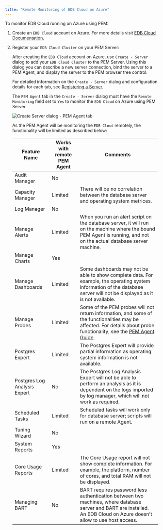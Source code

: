 ```yaml
---
title: "Remote Monitoring of EDB Cloud on Azure"
---
```


To monitor EDB Cloud running on Azure using PEM:

1.  Create an `EDB Cloud` account on Azure. For more details visit [EDB Cloud Documentation](https://www.enterprisedb.com/docs/edbcloud/latest/getting_started/).
 
1.  Register your `EDB Cloud Cluster` on your PEM Server:

    After creating the `EDB Cloud` account on Azure, use `Create - Server` dialog to add your `EDB Cloud Cluster` to the PEM Server. Using this dialog you can describe a new server connection, bind the server to a PEM Agent, and display the server to the PEM browser tree control.

    For detailed information on the `Create - Server` dialog and configuration details for each tab, see [Registering a Server](02_registering_server/#registering_server).

    The `PEM Agent` tab in the `Create - Server` dialog must have the `Remote Monitoring` field set to `Yes` to monitor the `EDB Cloud` on Azure using PEM Server.

    ![Create Server dialog - PEM Agent tab](../images/create_server_pem_agent_tab_remote_monitoring.png)

    As the PEM Agent will be monitoring the `EDB Cloud` remotely, the functionality will be limited as described below:

    | Feature Name                 | Works with remote PEM Agent | Comments                                                                                                                                                                              |
    | ---------------------------- | --------------------------- | ------------------------------------------------------------------------------------------------------------------------------------------------------------------------------------- |
    | Audit Manager                | No                          |                                                                                                                                                                                       |
    | Capacity Manager             | Limited                     | There will be no correlation between the database server and operating system metrices.                                                                                               |
    | Log Manager                  | No                          |                                                                                                                                                                                       |
    | Manage Alerts                | Limited                     | When you run an alert script on the database server, it will run on the machine where the bound PEM Agent is running, and not on the actual database server machine.                  |
    | Manage Charts                | Yes                         |                                                                                                                                                                                       |
    | Manage Dashboards            | Limited                     | Some dashboards may not be able to show complete data. For example, the operating system information of the database server will not be displayed as it is not available.             |
    | Manage Probes                | Limited                     | Some of the PEM probes will not return information, and some of the functionalities may be affected. For details about probe functionality, see the [PEM Agent Guide](../pem_agent/). |
    | Postgres Expert              | Limited                     | The Postgres Expert will provide partial information as operating system information is not available.                                                                                |
    | Postgres Log Analysis Expert | No                          | The Postgres Log Analysis Expert will not be able to perform an analysis as it is dependent on the logs imported by log manager, which will not work as required.                     |
    | Scheduled Tasks              | Limited                     | Scheduled tasks will work only for database server; scripts will run on a remote Agent.                                                                                               |
    | Tuning Wizard                | No                          |                                                                                                                                                                                       |
    | System Reports               | Yes                         |                                                                                                                                                                                       |
    | Core Usage Reports           | Limited                     | The Core Usage report will not show complete information. For example, the platform, number of cores, and total RAM will not be displayed.                                            |
    | Managing BART                | No                          | BART requires password less authentication between two machines, where database server and BART are installed. An EDB Cloud on Azure doesn't allow to use host access.                |
